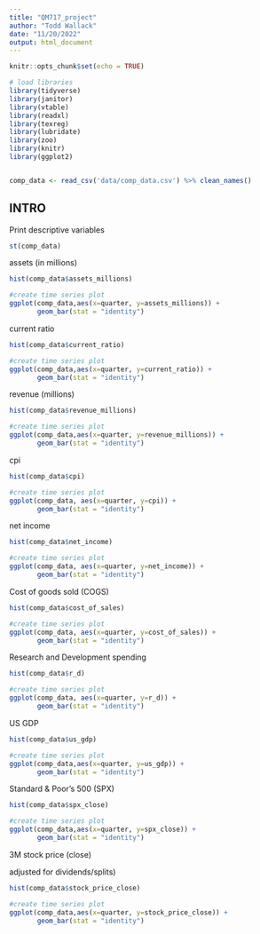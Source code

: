 ```yaml
---
title: "QM717_project"
author: "Todd Wallack"
date: "11/20/2022"
output: html_document
---
```


```r
knitr::opts_chunk$set(echo = TRUE)

# load libraries
library(tidyverse)
library(janitor)
library(vtable)
library(readxl)
library(texreg)
library(lubridate)
library(zoo)
library(knitr)
library(ggplot2)


comp_data <- read_csv('data/comp_data.csv') %>% clean_names()
```



## INTRO

Print descriptive variables

```r

st(comp_data)


```


assets (in millions)

```r

hist(comp_data$assets_millions)

#create time series plot
ggplot(comp_data,aes(x=quarter, y=assets_millions)) +
       geom_bar(stat = "identity")


```

current ratio 

```r

hist(comp_data$current_ratio)

#create time series plot
ggplot(comp_data,aes(x=quarter, y=current_ratio)) +
       geom_bar(stat = "identity")


```

revenue (millions)

```r

hist(comp_data$revenue_millions)

#create time series plot
ggplot(comp_data,aes(x=quarter, y=revenue_millions)) +
       geom_bar(stat = "identity")


```






cpi

```r

hist(comp_data$cpi)

#create time series plot
ggplot(comp_data, aes(x=quarter, y=cpi)) +
       geom_bar(stat = "identity")


```
net income

```r

hist(comp_data$net_income)

#create time series plot
ggplot(comp_data, aes(x=quarter, y=net_income)) +
       geom_bar(stat = "identity")


```

Cost of goods sold (COGS)

```r

hist(comp_data$cost_of_sales)

#create time series plot
ggplot(comp_data, aes(x=quarter, y=cost_of_sales)) +
       geom_bar(stat = "identity")


```
Research and Development spending

```r

hist(comp_data$r_d)

#create time series plot
ggplot(comp_data, aes(x=quarter, y=r_d)) +
       geom_bar(stat = "identity")


```


US GDP

```r

hist(comp_data$us_gdp)

#create time series plot
ggplot(comp_data,aes(x=quarter, y=us_gdp)) +
       geom_bar(stat = "identity")

```

Standard & Poor's 500 (SPX)

```r

hist(comp_data$spx_close)

#create time series plot
ggplot(comp_data,aes(x=quarter, y=spx_close)) +
       geom_bar(stat = "identity")

```

3M stock price (close)

adjusted for dividends/splits)

```r

hist(comp_data$stock_price_close)

#create time series plot
ggplot(comp_data,aes(x=quarter, y=stock_price_close)) +
       geom_bar(stat = "identity")

```